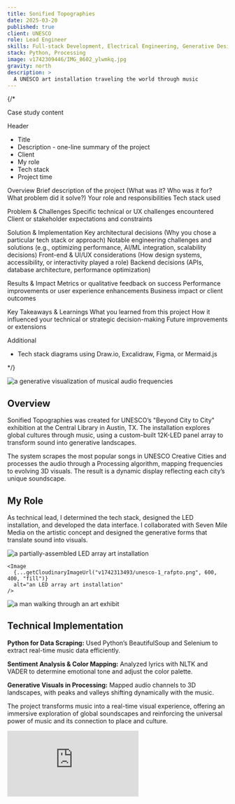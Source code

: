 ```yaml
---
title: Sonified Topographies
date: 2025-03-20
published: true
client: UNESCO
role: Lead Engineer
skills: Full-stack Development, Electrical Engineering, Generative Design
stack: Python, Processing
image: v1742309446/IMG_8602_ylwmkq.jpg
gravity: north
description: >
  A UNESCO art installation traveling the world through music
---
```


{/* 

Case study content

Header
- Title
- Description - one-line summary of the project
- Client
- My role
- Tech stack
- Project time

Overview
  Brief description of the project (What was it? Who was it for? What problem did it solve?)
  Your role and responsibilities
  Tech stack used

Problem & Challenges
  Specific technical or UX challenges encountered
  Client or stakeholder expectations and constraints

Solution & Implementation
  Key architectural decisions (Why you chose a particular tech stack or approach)
  Notable engineering challenges and solutions (e.g., optimizing performance, AI/ML integration, scalability decisions)
  Front-end & UI/UX considerations (How design systems, accessibility, or interactivity played a role)
  Backend decisions (APIs, database architecture, performance optimization)

Results & Impact
  Metrics or qualitative feedback on success
  Performance improvements or user experience enhancements
  Business impact or client outcomes

Key Takeaways & Learnings
  What you learned from this project
  How it influenced your technical or strategic decision-making
  Future improvements or extensions

Additional
- Tech stack diagrams using Draw.io, Excalidraw, Figma, or Mermaid.js

 */}


<div class="image-layout">
  <div class="image-full-width">
    <Image
      {...getCloudinaryImageUrl("v1742309446/IMG_8602_ylwmkq.jpg", 1200, 600, "fill", "north")}
      alt="a generative visualization of musical audio frequencies"
    />
  </div>
</div>

## Overview

Sonified Topographies was created for UNESCO’s "Beyond City to City" exhibition at the Central Library in Austin, TX. The installation explores global cultures through music, using a custom-built 12K-LED panel array to transform sound into generative landscapes.

The system scrapes the most popular songs in UNESCO Creative Cities and processes the audio through a Processing algorithm, mapping frequencies to evolving 3D visuals. The result is a dynamic display reflecting each city’s unique soundscape.

## My Role

As technical lead, I determined the tech stack, designed the LED installation, and developed the data interface. I collaborated with Seven Mile Media on the artistic concept and designed the generative forms that translate sound into visuals.

<div class="image-layout">
  <div class="image-grid grid-2">
    <Image
      {...getCloudinaryImageUrl("v1742313300/IMG_7311_sldldr.jpg", 600, 400, "fill")}
      alt="a partially-assembled LED array art installation"
    />
    
    <Image
      {...getCloudinaryImageUrl("v1742313493/unesco-1_rafpto.png", 600, 400, "fill")}
      alt="an LED array art installation"
    />
  </div>

  <div class="image-full-width">
    <Image
      {...getCloudinaryImageUrl("v1742229640/Screenshot-2023-07-18-at-11.29.14-PM_idgmhx.png", 1200, 600, "fill")}
      alt="a man walking through an art exhibit"
    />
  </div>
</div>

## Technical Implementation

**Python for Data Scraping:** Used Python’s BeautifulSoup and Selenium to extract real-time music data efficiently.

**Sentiment Analysis & Color Mapping:** Analyzed lyrics with NLTK and VADER to determine emotional tone and adjust the color palette.

**Generative Visuals in Processing:** Mapped audio channels to 3D landscapes, with peaks and valleys shifting dynamically with the music.

The project transforms music into a real-time visual experience, offering an immersive exploration of global soundscapes and reinforcing the universal power of music and its connection to place and culture.

<div class="video-container">
  <iframe
    src="https://www.youtube.com/embed/2SqLdy0x8DA"
    frameborder="0"
    allowfullscreen
  ></iframe>
</div>
